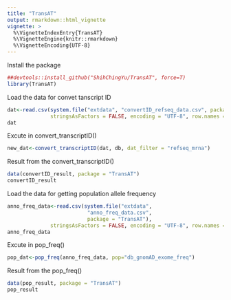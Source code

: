```yaml
---
title: "TransAT"
output: rmarkdown::html_vignette
vignette: >
  %\VignetteIndexEntry{TransAT}
  %\VignetteEngine{knitr::rmarkdown}
  %\VignetteEncoding{UTF-8}
---
```


Install the package
```r
##devtools::install_github("ShihChingYu/TransAT", force=T)
library(TransAT)
```

Load the data for convet tanscript ID
```r
dat<-read.csv(system.file("extdata", "convertID_refseq_data.csv", package = "TransAT"),
              stringsAsFactors = FALSE, encoding = "UTF-8", row.names = NULL, sep = ",")
dat
```

Excute in convert_transcriptID()
```r
new_dat<-convert_transcriptID(dat, db, dat_filter = "refseq_mrna")
```

Result from the convert_transcriptID()
```r
data(convertID_result, package = "TransAT")
convertID_result
```

Load the data for getting population allele frequency
```r
anno_freq_data<-read.csv(system.file("extdata",
                          "anno_freq_data.csv",
                          package = "TransAT"),
              stringsAsFactors = FALSE, encoding = "UTF-8", row.names = NULL, sep = ",")
anno_freq_data
```

Excute in pop_freq()
```r
pop_dat<-pop_freq(anno_freq_data, pop="db_gnomAD_exome_freq")
```

Result from the pop_freq()
```r
data(pop_result, package = "TransAT")
pop_result
```
